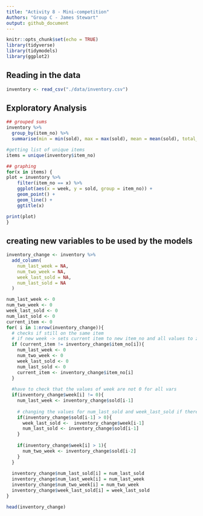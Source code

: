 ```yaml
---
title: "Activity 8 - Mini-competition"
Authors: "Group C - James Stewart"
output: github_document
---
```


```r
knitr::opts_chunk$set(echo = TRUE)
library(tidyverse)
library(tidymodels)
library(ggplot2)
```

## Reading in the data

```R
inventory <- read_csv("./data/inventory.csv")
```
## Exploratory Analysis
```R

## grouped sums
inventory %>%
  group_by(item_no) %>%
  summarise(min = min(sold), max = max(sold), mean = mean(sold), total_sold = sum(sold))

#getting list of unique items
items = unique(inventory$item_no)

## graphing 
for(x in items) {
plot = inventory %>%
    filter(item_no == x) %>%
    ggplot(aes(x = week, y = sold, group = item_no)) + 
    geom_point() +
    geom_line() +
    ggtitle(x)

print(plot)
}

```



## creating new variables to be used by the models
```R
inventory_change <- inventory %>%
  add_column(
    num_last_week = NA,
    num_two_week = NA,
    week_last_sold = NA,
    num_last_sold = NA
  )

num_last_week <- 0
num_two_week <- 0
week_last_sold <- 0
num_last_sold <- 0
current_item <- 0
for( i in 1:nrow(inventory_change)){
  # checks if still on the same item
  # if new week -> sets current item to new item_no and all values to zero
  if (current_item != inventory_change$item_no[i]){
    num_last_week <- 0
    num_two_week <- 0
    week_last_sold <- 0
    num_last_sold <- 0
    current_item <- inventory_change$item_no[i]
  }
  
  #have to check that the values of week are not 0 for all vars
  if(inventory_change$week[i] != 0){
    num_last_week <- inventory_change$sold[i-1]
    
    # changing the values for num_last_sold and week_last_sold if there was a sale the previous week
    if(inventory_change$sold[i-1] > 0){
      week_last_sold <-  inventory_change$week[i-1]
      num_last_sold <- inventory_change$sold[i-1]
    }
    
    if(inventory_change$week[i] > 1){
      num_two_week <- inventory_change$sold[i-2]
    }
  }
  
  inventory_change$num_last_sold[i] = num_last_sold
  inventory_change$num_last_week[i] = num_last_week
  inventory_change$num_two_week[i] = num_two_week
  inventory_change$week_last_sold[i] = week_last_sold
}

head(inventory_change)
```




